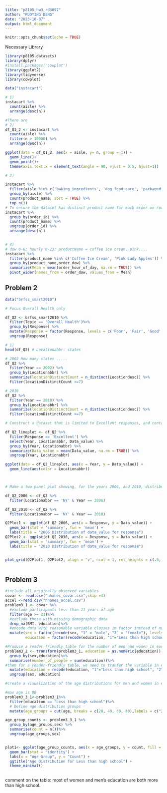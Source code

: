 ```yaml
---
title: "p8105_hw3_rd3097"
author: "RUOYING DENG"
date: "2023-10-07"
output: html_document
---
```


```r
knitr::opts_chunk$set(echo = TRUE)
```

Necessary Library
```r
library(p8105.datasets)
library(dplyr)
#install.packages('cowplot')
library(ggplot2)
library(tidyverse)
library(cowplot)
```


```r

data("instacart")

# 1）
instacart %>%
  count(aisle) %>%
  arrange(desc(n))

#There are   
# 2)
df_Q1_2 <- instacart %>%
  count(aisle) %>%
  filter(n > 10000) %>%
  arrange(desc(n))

ggplot(data = df_Q1_2, aes(x = aisle, y= n, group = 1)) +
  geom_line()+
  geom_point()+
  theme(axis.text.x = element_text(angle = 90, vjust = 0.5, hjust=1))

# 3)

instacart %>%
  filter(aisle %in% c('baking ingredients', 'dog food care', 'packaged vegetables fruits')) %>%
  group_by(aisle) %>%
  count(product_name, sort = TRUE) %>%
  top_n(3)
# To ensure the dataset has distinct product name for each order on rows level 
instacart %>%
  group_by(order_id) %>%
  count(product_name) %>%
  ungroup(order_id) %>%
  arrange(desc(n))
  

# 4)
# dow 0-6; hourly 0-23; productName = coffee ice cream, pink....
instacart %>%
  filter(product_name %in% c('Coffee Ice Cream', 'Pink Lady Apples')) %>%
  group_by(product_name,order_dow) %>%
  summarize(Mean = mean(order_hour_of_day, na.rm = TRUE)) %>%
  pivot_wider(names_from = order_dow, values_from = Mean)

```




## Problem 2

```r
data("brfss_smart2010")

# Focus Overall Health only

df_Q2 <- brfss_smart2010 %>%
  filter(Topic == 'Overall Health')%>%
  group_by(Response) %>%
  mutate(Response = factor(Response, levels = c('Poor', 'Fair', 'Good', 'Very good', 'Excellent'))) %>%
  ungroup(Response)

# 1)
head(df_Q2) # Locationabbr: states

# 2002 How many states .....
df_Q2 %>%
  filter(Year == 2002) %>%
  group_by(Locationabbr) %>%
  summarize(locationDistinctCount = n_distinct(Locationdesc)) %>%
  filter(locationDistinctCount >=7)

# 2010
df_Q2 %>%
  filter(Year == 2010) %>%
  group_by(Locationabbr) %>%
  summarize(locationDistinctCount = n_distinct(Locationdesc)) %>%
  filter(locationDistinctCount >=7)

# Construct a dataset that is limited to Excellent responses, and contains, year, state, and a variable that averages the data_value across locations within a state. Make a “spaghetti” plot of this average value over time within a state (that is, make a plot showing a line for each state across years – the geom_line geometry and group aesthetic will help)

df_Q2_lineplot <- df_Q2 %>%
  filter(Response == 'Excellent') %>%
  select(Year, Locationabbr, Data_value) %>%
  group_by(Year, Locationabbr) %>%
  summarize(Data_value = mean(Data_value, na.rm = TRUE)) %>%
  ungroup(Year, Locationabbr)

ggplot(data = df_Q2_lineplot, aes(x = Year, y = Data_value)) +
  geom_line(aes(color = Locationabbr))



# Make a two-panel plot showing, for the years 2006, and 2010, distribution of data_value for responses (“Poor” to “Excellent”) among locations in NY State.

df_Q2_2006 <- df_Q2 %>%
  filter(Locationabbr == 'NY' & Year == 2006)

df_Q2_2010 <- df_Q2 %>%
  filter(Locationabbr == 'NY' & Year == 2010) 

Q2Plot1 <- ggplot(df_Q2_2006, aes(x = Response, y = Data_value)) +
  geom_bar(stat = 'summary', fun = 'mean') +
  labs(title = "2006 Distribution of data_value for response")
Q2Plot2 <- ggplot(df_Q2_2010, aes(x = Response, y = Data_value)) +
  geom_bar(stat = 'summary', fun = 'mean') +
  labs(title = "2010 Distribution of data_value for response")


plot_grid(Q2Plot1, Q2Plot2, align = "v", ncol = 1, rel_heights = c(.5, .5))



```

## Problem 3
```r
#include all originally observed variables
covar <- read.csv("nhanes_covar.csv",skip =4)
accel <-read.csv("nhanes_accel.csv")
problem3_1 <- covar %>%
  #exclude participants less than 21 years of age
  filter(age >= 21)%>%
  #exclude those with missing demographic data
  drop_na(BMI, education)%>%
  #encode data with reasonable variable classes in factor instead of numerical
  mutate(sex = factor(recode(sex, "1" = "male", "2" = "female"), levels =c("male", "female")),
         education = factor(recode(education, "1"="Less than high school", "2" = "High school equivalent", "3" = "More than high school"),levels = c("Less than high school","High school equivalent", "More than high school")))

```
```r
#Produce a reader-friendly table for the number of men and women in each education category, since education is factor, we need to transfer the factor to numeric first for counting
problem3_2 <- transform(problem3_1, education = as.numeric(education)) %>%
  group_by(sex,education)%>%
  summarise(number_of_people = sum(education))%>%
#then for a reader-friendly table, we need to tranfer the variable in education column back to character
  mutate(education = recode(education, "1"="Less than high school", "2" = "High school equivalent", "3" = "More than high school"))%>%
  ungroup(sex, education)
```


```r
#create a visualization of the age distributions for men and women in each education category

#max age is 80
problem3_3_1<-problem3_1%>%
  filter(education == "Less than high school")%>%
  # Define age distribution groups
  mutate(age_groups = cut(age, breaks = c(20, 40, 60, 80),labels = c("20-40", "41-60", "61-80")))

age_group_counts <- problem3_3_1 %>%
  group_by(age_groups,sex) %>%
  summarise(count = n())%>%
  ungroup(age_groups,sex)


plot1<- ggplot(age_group_counts, aes(x = age_groups, y = count, fill = sex)) +
  geom_bar(stat = "identity") +
  labs(x = "Age Group", y = "Count") +
  ggtitle("Age Distribution for Less than high school") +
  theme_minimal()
  
```
comment on the table: most of women and men's education are both more than high school.
